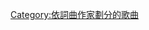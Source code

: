 {{Category explanation|'''[[奇姆·迪尔|奇姆·迪尔]]'''創作或聯合創作的歌曲}}

[[Category:依詞曲作家劃分的歌曲|Category:依詞曲作家劃分的歌曲]]